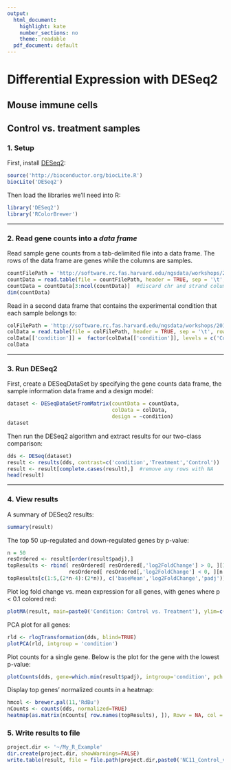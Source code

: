 ```yaml
---
output:
  html_document:
    highlight: kate
    number_sections: no
    theme: readable
  pdf_document: default
---
```


# Differential Expression with DESeq2
## Mouse immune cells
## Control vs. treatment samples

### 1. Setup

First, install [DESeq2](http://bioconductor.org/packages/release/bioc/html/DESeq2.html):

```r
source('http://bioconductor.org/biocLite.R')
biocLite('DESeq2')
```

Then load the libraries we'll need into R:

```r
library('DESeq2')
library('RColorBrewer')
```

---

### 2. Read gene counts into a *data frame*

Read sample gene counts from a tab-delimited file into a data frame. The rows of the data frame are genes while the columns are samples.

```r
countFilePath = 'http://software.rc.fas.harvard.edu/ngsdata/workshops/2015_March/NC11.gene.txt'
countData = read.table(file = countFilePath, header = TRUE, sep = '\t', row.names = 1)
countData = countData[3:ncol(countData)]  #discard chr and strand columns
dim(countData)
```

Read in a second data frame that contains the experimental condition that each sample belongs to:

```r
colFilePath = 'http://software.rc.fas.harvard.edu/ngsdata/workshops/2015_March/colData_2conditions.txt'
colData = read.table(file = colFilePath, header = TRUE, sep = '\t', row.names = 1)
colData[['condition']] =  factor(colData[['condition']], levels = c('Control', 'Treatment'))       
colData
```

---

### 3. Run DESeq2

First, create a DESeqDataSet by specifying the gene counts data frame, the sample information data frame and a design model:

```r
dataset <- DESeqDataSetFromMatrix(countData = countData,
                                  colData = colData,
                                  design = ~condition)
dataset
```

Then run the DESeq2 algorithm and extract results for our two-class comparison:

```r
dds <- DESeq(dataset)
result <- results(dds, contrast=c('condition','Treatment','Control'))
result <- result[complete.cases(result),]  #remove any rows with NA
head(result)
```

---

### 4. View results

A summary of DESeq2 results:
```r
summary(result)
```

The top 50 up-regulated and down-regulated genes by p-value:
```r
n = 50
resOrdered <- result[order(result$padj),]
topResults <- rbind( resOrdered[ resOrdered[,'log2FoldChange'] > 0, ][1:n,],
                    resOrdered[ resOrdered[,'log2FoldChange'] < 0, ][n:1,] )
topResults[c(1:5,(2*n-4):(2*n)), c('baseMean','log2FoldChange','padj')]
```

Plot log fold change vs. mean expression for all genes, with genes where p < 0.1 colored red:

```r
plotMA(result, main=paste0('Condition: Control vs. Treatment'), ylim=c(-5,5))
```

PCA plot for all genes:
```r
rld <- rlogTransformation(dds, blind=TRUE)
plotPCA(rld, intgroup = 'condition')
```
Plot counts for a single gene. Below is the plot for the gene with the lowest p-value:
```r
plotCounts(dds, gene=which.min(result$padj), intgroup='condition', pch = 19)
```

Display top genes' normalized counts in a heatmap:
```r
hmcol <- brewer.pal(11,'RdBu')
nCounts <- counts(dds, normalized=TRUE)
heatmap(as.matrix(nCounts[ row.names(topResults), ]), Rowv = NA, col = hmcol, mar = c(8,2))
```

### 5. Write results to file

```r
project.dir <- '~/My_R_Example' 
dir.create(project.dir, showWarnings=FALSE)
write.table(result, file = file.path(project.dir,paste0('NC11_Control_vs_Treatment.tsv')), quote = FALSE, sep = '\t')
```



